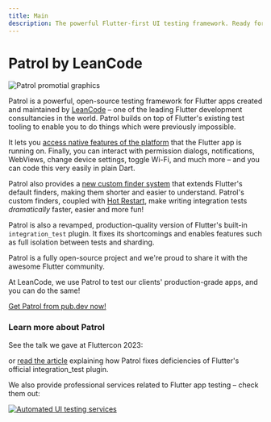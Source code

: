 ```yaml
---
title: Main
description: The powerful Flutter-first UI testing framework. Ready for action!
---
```


# Patrol by LeanCode

![Patrol promotial graphics][promo_graphics]

Patrol is a powerful, open-source testing framework for Flutter apps created and
maintained by [LeanCode] – one of the leading Flutter development consultancies
in the world. Patrol builds on top of Flutter's existing test tooling to enable
you to do things which were previously impossible.

It lets you [access native features of the platform][native] that the
Flutter app is running on. Finally, you can interact with permission dialogs,
notifications, WebViews, change device settings, toggle Wi-Fi, and much more –
and you can code this very easily in plain Dart.

Patrol also provides a [new custom finder system][finders] that extends
Flutter's default finders, making them shorter and easier to understand.
Patrol's custom finders, coupled with [Hot Restart], make writing integration
tests _dramatically_ faster, easier and more fun!

Patrol is also a revamped, production-quality version of Flutter's built-in
`integration_test` plugin. It fixes its shortcomings and enables features such
as full isolation between tests and sharding.

Patrol is a fully open-source project and we're proud to share it with the
awesome Flutter community.

At LeanCode, we use Patrol to test our clients' production-grade apps, and you
can do the same!

<Info>[Get Patrol from pub.dev now!][patrol_on_pubdev]</Info>

### Learn more about Patrol

See the talk we gave at Fluttercon 2023:

<YouTube id="WJKcZ5ob718" />

or [read the article][article_2x] explaining how Patrol fixes deficiencies of
Flutter's official integration_test plugin.

We also provide professional services related to Flutter app testing – check
them out:

[![Automated UI testing services][services_graphics]][services]

[leancode]: https://leancode.co
[native]: /native/overview
[finders]: /finders/overview
[hot restart]: /cli-commands/develop
[article_0x]: https://leancode.co/blog/patrol-flutter-first-ui-testing-framework
[article_1x]: https://leancode.co/blog/patrol-1-0-powerful-flutter-ui-testing-framework
[article_2x]: https://leancode.co/blog/patrol-2-0-improved-flutter-ui-testing
[promo_graphics]: /assets/promo.png
[patrol_on_pubdev]: https://pub.dev/packages/patrol
[services_graphics]: /assets/services.png
[services]: https://leancode.co/products/automated-ui-testing-in-flutter?utm_source=patrol_page&utm_medium=banner&utm_campaign=service
